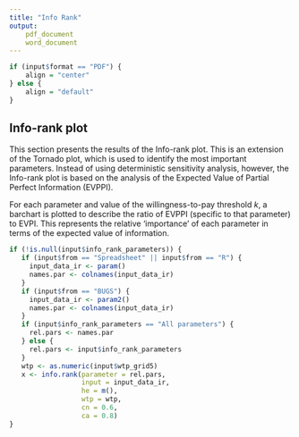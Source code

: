 ```yaml
---
title: "Info Rank"
output: 
	pdf_document
	word_document
---
```


```r
if (input$format == "PDF") {
    align = "center"
} else {
    align = "default"
}
```

## Info-rank plot
This section presents the results of the Info-rank plot. This is an extension of the Tornado plot, which is used to identify the most important parameters. Instead of using deterministic sensitivity analysis, however, the Info-rank plot is based on the analysis of the Expected Value of Partial Perfect Information (EVPPI). 


For each parameter and value of the willingness-to-pay threshold $k$, a barchart is plotted to describe the ratio of EVPPI (specific to that parameter) to EVPI. This represents the relative 'importance' of each parameter in terms of the expected value of information.

```r
if (!is.null(input$info_rank_parameters)) {
   if (input$from == "Spreadsheet" || input$from == "R") {
     input_data_ir <- param()
     names.par <- colnames(input_data_ir)
   } 
   if (input$from == "BUGS") {
     input_data_ir <- param2()
     names.par <- colnames(input_data_ir)
   }
   if (input$info_rank_parameters == "All parameters") {
     rel.pars <- names.par
   } else {
     rel.pars <- input$info_rank_parameters 
   }
   wtp <- as.numeric(input$wtp_grid5)
   x <- info.rank(parameter = rel.pars,
                  input = input_data_ir,
                  he = m(),
                  wtp = wtp,
                  cn = 0.6,
                  ca = 0.8)
}
```
